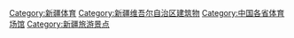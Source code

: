 [[Category:新疆体育|Category:新疆体育]]
[[Category:新疆维吾尔自治区建筑物|Category:新疆维吾尔自治区建筑物]]
[[Category:中国各省体育场馆|Category:中国各省体育场馆]]
[[Category:新疆旅游景点|Category:新疆旅游景点]]